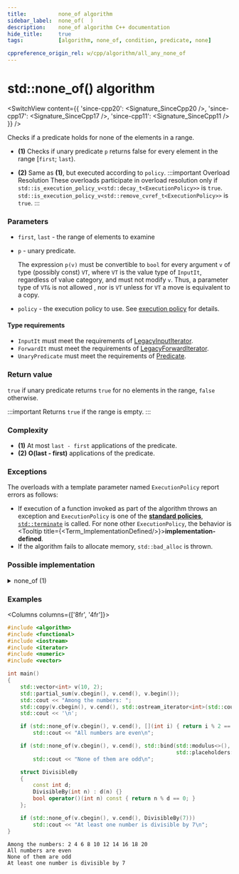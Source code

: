 ```yaml
---
title:			none_of algorithm
sidebar_label:	none_of(  )
description:	none_of algorithm C++ documentation
hide_title:		true
tags:			[algorithm, none_of, condition, predicate, none]

cppreference_origin_rel: w/cpp/algorithm/all_any_none_of
---
```



<!----------------- Codes ---------------------->


# std::none_of() algorithm

<SwitchView content={{
  'since-cpp20': <Signature_SinceCpp20 />,
  'since-cpp17': <Signature_SinceCpp17 />,
  'since-cpp11': <Signature_SinceCpp11 />
}} />

Checks if a predicate holds for none of the elements in a range.

- **(1)** Checks if unary predicate `p` returns false for every element in the range [`first`; `last`).

- **(2)** Same as **(1)**, but executed according to `policy`.
	:::important Overload Resolution
	These overloads participate in overload resolution only if
	<Until v='cpp20'> <code>std::is_execution_policy_v&lt;std::decay_t&lt;ExecutionPolicy&gt;&gt;</code> is <code>true</code>. </Until>
	<Since v='cpp20'> <code>std::is_execution_policy_v&lt;std::remove_cvref_t&lt;ExecutionPolicy&gt;&gt;</code> is <code>true</code>. </Since>
	:::

### Parameters

- `first`, `last` - the range of elements to examine
- `p` - unary predicate.

	The expression `p(v)` must be convertible to `bool` for every argument `v` of type (possibly const) `VT`, where `VT` is the value type of `InputIt`, regardless of value category, and must not modify `v`. Thus, a parameter type of `VT&` is not allowed <Since v='cpp11'>, nor is <code>VT</code> unless for <code>VT</code> a move is equivalent to a copy.</Since>

- `policy` - the execution policy to use. See [execution policy](#) for details.

#### Type requirements

 - `InputIt` must meet the requirements of [LegacyInputIterator](/docs/named_req/LegacyInputIterator).
 - `ForwardIt` must meet the requirements of [LegacyForwardIterator](/docs/named_req/LegacyForwardIterator).
 - `UnaryPredicate` must meet the requirements of [Predicate](/docs/named_req/Predicate).

### Return value

`true` if unary predicate returns `true` for no elements in the range, `false` otherwise.

:::important
Returns `true` if the range is empty.
:::

### Complexity

- **(1)** At most `last - first` applications of the predicate.
- **(2)** **O(last - first)** applications of the predicate.

### Exceptions

The overloads with a template parameter named `ExecutionPolicy` report errors as follows:
- If execution of a function invoked as part of the algorithm throws an exception and `ExecutionPolicy` is one of the [**standard policies**](#), [`std::terminate`](#) is called.
	For none other `ExecutionPolicy`, the behavior is <Tooltip title={<Term_ImplementationDefined/>}>**implementation-defined**</Tooltip>.
- If the algorithm fails to allocate memory, `std::bad_alloc` is thrown.

### Possible implementation

<details>
<summary>none_of (1)</summary>

```cpp
template<class InputIt, class UnaryPredicate>
constexpr bool none_of(InputIt first, InputIt last, UnaryPredicate p)
{
    return std::find_if(first, last, p) == last;
}
```

</details>

### Examples

<Columns columns={['8fr', '4fr']}>
<div>

```cpp title='Main.cpp' showLineNumbers
#include <algorithm>
#include <functional>
#include <iostream>
#include <iterator>
#include <numeric>
#include <vector>

int main()
{
    std::vector<int> v(10, 2);
    std::partial_sum(v.cbegin(), v.cend(), v.begin());
    std::cout << "Among the numbers: ";
    std::copy(v.cbegin(), v.cend(), std::ostream_iterator<int>(std::cout, " "));
    std::cout << '\n';

    if (std::none_of(v.cbegin(), v.cend(), [](int i) { return i % 2 == 0; }))
        std::cout << "All numbers are even\n";

    if (std::none_of(v.cbegin(), v.cend(), std::bind(std::modulus<>(),
                                                     std::placeholders::_1, 2)))
        std::cout << "None of them are odd\n";

    struct DivisibleBy
    {
        const int d;
        DivisibleBy(int n) : d(n) {}
        bool operator()(int n) const { return n % d == 0; }
    };

    if (std::none_of(v.cbegin(), v.cend(), DivisibleBy(7)))
        std::cout << "At least one number is divisible by 7\n";
}
```

</div>
<div>

```plaintext title="Output"
Among the numbers: 2 4 6 8 10 12 14 16 18 20
All numbers are even
None of them are odd
At least one number is divisible by 7
```

</div>
</Columns>
